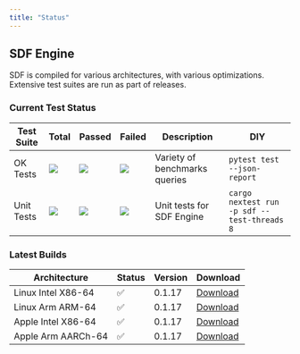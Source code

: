 ```yaml
---
title: "Status"
---
```


## SDF Engine

SDF is compiled for various architectures, with various optimizations. Extensive
test suites are run as part of releases.

### Current Test Status

| Test Suite | Total                                                       | Passed                                                   | Failed                                                   | Description                   | DIY                                         |
| ---------- | ----------------------------------------------------------- | -------------------------------------------------------- | -------------------------------------------------------- | ----------------------------- | ------------------------------------------- |
| OK Tests   | <img src="https://cdn.sdf.com/git/test_ok_collected.svg"/>  | <img src="https://cdn.sdf.com/git/test_ok_passed.svg"/>  | <img src="https://cdn.sdf.com/git/test_ok_failed.svg"/>  | Variety of benchmarks queries | `pytest test --json-report`                 |
| Unit Tests | <img src="https://cdn.sdf.com/git/test_cli_collected.svg"/> | <img src="https://cdn.sdf.com/git/test_cli_passed.svg"/> | <img src="https://cdn.sdf.com/git/test_cli_failed.svg"/> | Unit tests for SDF Engine     | `cargo nextest run -p sdf --test-threads 8` |

### Latest Builds

| Architecture           | Status | Version | Download |
| ---------------------- | ------ | ------- | -------- |
| Linux Intel X86-64     |   ✅   | 0.1.17  | [Download](https://cdn.sdf.com/releases/download/sdf-v0.1.17-x86_64-unknown-linux-musl.tar.gz) |
| Linux Arm ARM-64       |   ✅   | 0.1.17  | [Download](https://cdn.sdf.com/releases/download/sdf-v0.1.17-arm-unknown-linux-gnueabihf.tar.gz) |
| Apple Intel X86-64     |   ✅   | 0.1.17  | [Download](https://cdn.sdf.com/releases/download/sdf-v0.1.17-x86_64-apple-darwin.tar.gz) |
| Apple Arm AARCh-64     |   ✅   | 0.1.17  | [Download](https://cdn.sdf.com/releases/download/sdf-v0.1.17-aarch64-apple-darwin.tar.gz) |
